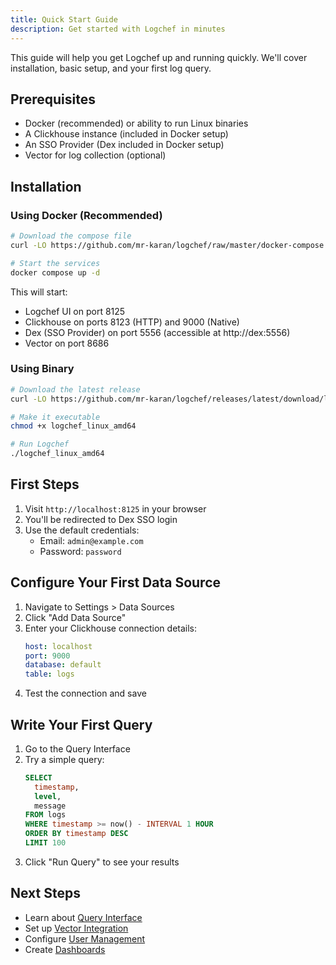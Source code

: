 ```yaml
---
title: Quick Start Guide
description: Get started with Logchef in minutes
---
```


This guide will help you get Logchef up and running quickly. We'll cover installation, basic setup, and your first log query.

## Prerequisites

- Docker (recommended) or ability to run Linux binaries
- A Clickhouse instance (included in Docker setup)
- An SSO Provider (Dex included in Docker setup)
- Vector for log collection (optional)

## Installation

### Using Docker (Recommended)

```bash
# Download the compose file
curl -LO https://github.com/mr-karan/logchef/raw/master/docker-compose.yml

# Start the services
docker compose up -d
```

This will start:

- Logchef UI on port 8125
- Clickhouse on ports 8123 (HTTP) and 9000 (Native)
- Dex (SSO Provider) on port 5556 (accessible at http://dex:5556)
- Vector on port 8686

### Using Binary

```bash
# Download the latest release
curl -LO https://github.com/mr-karan/logchef/releases/latest/download/logchef_linux_amd64

# Make it executable
chmod +x logchef_linux_amd64

# Run Logchef
./logchef_linux_amd64
```

## First Steps

1. Visit `http://localhost:8125` in your browser
2. You'll be redirected to Dex SSO login
3. Use the default credentials:
   - Email: `admin@example.com`
   - Password: `password`

## Configure Your First Data Source

1. Navigate to Settings > Data Sources
2. Click "Add Data Source"
3. Enter your Clickhouse connection details:
   ```yaml
   host: localhost
   port: 9000
   database: default
   table: logs
   ```
4. Test the connection and save

## Write Your First Query

1. Go to the Query Interface
2. Try a simple query:
   ```sql
   SELECT
     timestamp,
     level,
     message
   FROM logs
   WHERE timestamp >= now() - INTERVAL 1 HOUR
   ORDER BY timestamp DESC
   LIMIT 100
   ```
3. Click "Run Query" to see your results

## Next Steps

- Learn about [Query Interface](/docs/user-guide/query-interface)
- Set up [Vector Integration](/docs/integration/vector)
- Configure [User Management](/docs/admin/user-management)
- Create [Dashboards](/docs/user-guide/dashboards)
